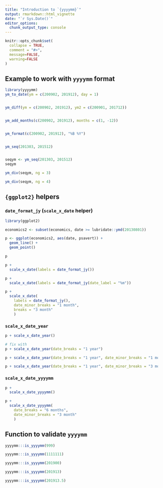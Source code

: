 ```yaml
---
title: "Introduction to `{yyyymm}`"
output: rmarkdown::html_vignette
date: "`r Sys.Date()`"
editor_options: 
  chunk_output_type: console
---
```


```r
knitr::opts_chunk$set(
  collapse = TRUE,
  comment = "#>",
  message=FALSE, 
  warning=FALSE
)
```

## Example to work with `yyyymm` format


```r
library(yyyymm)
ym_to_date(ym = c(200902, 201912), day = 1)


ym_diff(ym = c(200902, 201912), ym2 = c(200901, 201712))


ym_add_months(c(200902, 201912), months = c(1, -12))


ym_format(c(200902, 201912), "%B %Y")


ym_seq(201303, 201512)


seqym <- ym_seq(201303, 201512)
seqym

ym_div(seqym, ng = 3)

ym_div(seqym, ng = 4)
```


## `{ggplot2}` helpers


### `date_format_jy` (`scale_x_date` helper)

```r
library(ggplot2)

economics2 <- subset(economics, date >= lubridate::ymd(20130801))

p <- ggplot(economics2, aes(date, psavert)) +
  geom_line() +
  geom_point() 

p

p +
  scale_x_date(labels = date_format_jy())

p +
  scale_x_date(labels = date_format_jy(date_label = "%m"))

p +
  scale_x_date(
    labels = date_format_jy(),
    date_minor_breaks = "1 month",
    breaks = "3 month"
    )
```

### `scale_x_date_year`

```r
p + scale_x_date_year()

# fix with
p + scale_x_date_year(date_breaks = "1 year")

p + scale_x_date_year(date_breaks = "1 year", date_minor_breaks = "1 month")

p + scale_x_date_year(date_breaks = "1 year", date_minor_breaks = "3 month")
```

### `scale_x_date_yyyymm`

```r
p +
  scale_x_date_yyyymm() 

p +
  scale_x_date_yyyymm(
    date_breaks = "6 months",
    date_minor_breaks = "3 month"
    )
```


## Function to validate `yyyymm`

```r
yyyymm:::is_yyyymm(999)

yyyymm:::is_yyyymm(1111111)

yyyymm:::is_yyyymm(201900)

yyyymm:::is_yyyymm(201913)

yyyymm:::is_yyyymm(201913.5)
```
